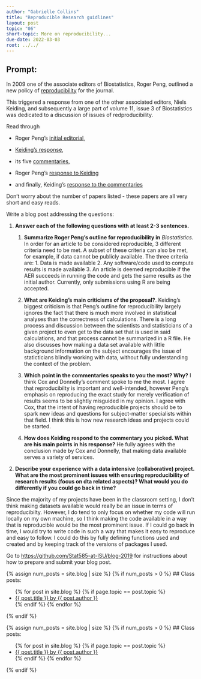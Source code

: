 ```yaml
---
author: "Gabrielle Collins"
title: "Reproducible Research guidlines"
layout: post
topic: "06"
short-topic: More on reproducibility...
due-date: 2022-03-03
root: ../../
---
```


## Prompt:

In 2009 one of the associate editors of Biostatistics, Roger Peng, outlined a new policy of [reproducibility](https://doi.org/10.1093/biostatistics/kxp014) for the journal. 

This triggered a response from one of the other associated editors, Niels Keiding, and subsequently a large part of volume 11, issue 3 of Biostatistics was dedicated to a discussion of issues of redproducibility. 


Read through 

- Roger Peng's [initial editorial](https://doi.org/10.1093/biostatistics/kxp014), 

- [Keiding's response](https://doi.org/10.1093/biostatistics/kxq033),

- its five [commentaries](https://academic.oup.com/biostatistics/issue/11/3),  

- Roger Peng's [response to Keiding](https://doi.org/10.1093/biostatistics/kxq032)

- and finally, Keiding's [response to the commentaries](https://doi.org/10.1093/biostatistics/kxq034)

Don't worry about the number of papers listed - these papers are all very short and easy reads. 


Write a blog post addressing the questions: 

1. **Answer each of the following questions with at least 2-3 sentences.**

    1. **Summarize Roger Peng's outline for reproducibility in** *Biostatistics*. 
    In order for an article to be considered reproducible, 3 different criteria need to be met. A subset of these criteria can also be met, for example, if data cannot be publicly available.  The three criteria are: 1. Data is made available 2. Any software/code used to compute results is made available 3. An article is deemed reproducible if the AER succeeds in running the code and gets the same results as the initial author. Currently, only submissions using R are being accepted. 

    2. **What are Keiding's main criticisms of the proposal?**. 
    Keiding's biggest criticism is that Peng's outline for reproducibility largely ignores the fact that there is much more involved in statistical analyses than the correctness of calculations. There is a long process and discussion between the scientists and statisticians of a given project to even get to the data set that is used in said calculations, and that process cannot be summarized in a R file. He also discusses how making a data set available with little background information on the subject encourages the issue of staticticians blindly working with data, without fully understanding the context of the problem. 

    3. **Which point in the commentaries speaks to you the most? Why?**
    I think Cox and Donnelly's comment spoke to me the most. I agree that reproducibilty is important and well-intended, however Peng's emphasis on reproducing the exact study for merely verification of results seems to be slightly misguided in my opinion. I agree with Cox, that the intent of having reproducible projects should be to spark new ideas and questions for subject-matter specialists within that field. I think this is how new research ideas and projects could be started. 

    4. **How does Keiding respond to the commentary you picked. What are his main points in his response?**
    He fully agrees with the conclusion made by Cox and Donnelly, that making data available serves a variety of services.  
    
    
2. **Describe your experience with a data intensive (collaborative) project. What are the most prominent issues with ensuring reproducibility of research results (focus on dta related aspects)? What would you do differently if you could go back in time?**

Since the majority of my projects have been in the classroom setting, I don't think making datasets available would really be an issue in terms of reproducibilty. However, I do tend to only focus on whether my code will run locally on my own machine, so I think making the code available in a way that is reproducible would be the most prominent issue. If I could go back in time, I would try to write code in such a way that makes it easy to reproduce and easy to follow. I could do this by fully defining functions used and created and by keeping track of the versions of packages I used. 


Go to [https://github.com/Stat585-at-ISU/blog-2019](https://github.com/Stat585-at-ISU/blog-2019) for instructions about how to prepare and submit your blog post.


{% assign num_posts = site.blog | size %}
{% if num_posts > 0 %}
## Class posts:

<ul>
{% for post in site.blog %}
  {% if page.topic == post.topic %}
  <li><a href="{{ post.url }}">{{ post.title }} by {{ post.author }}</a></li>
  {% endif %}
{% endfor %}
</ul>
{% endif %}



{% assign num_posts = site.blog | size %}
{% if num_posts > 0 %}
## Class posts:

<ul>
{% for post in site.blog %}
  {% if page.topic == post.topic %}
  <li><a href="{{ post.url }}">{{ post.title }} by {{ post.author }}</a></li>
  {% endif %}
{% endfor %}
</ul>
{% endif %}
